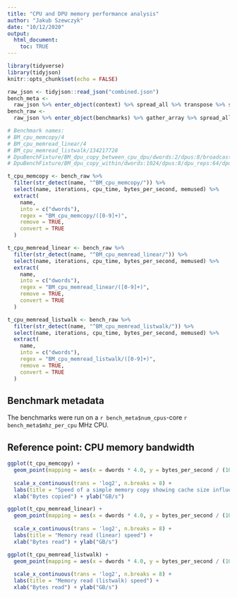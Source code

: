 ```yaml
---
title: "CPU and DPU memory performance analysis"
author: "Jakub Szewczyk"
date: "10/12/2020"
output:
  html_document:
    toc: TRUE
---
```


```r
library(tidyverse)
library(tidyjson)
knitr::opts_chunk$set(echo = FALSE)
```

```r
raw_json <- tidyjson::read_json("combined.json")
bench_meta <-
  raw_json %>% enter_object(context) %>% spread_all %>% transpose %>% simplify_all %>% `[[`(1)
bench_raw <-
  raw_json %>% enter_object(benchmarks) %>% gather_array %>% spread_all
```

```r
# Benchmark names:
# BM_cpu_memcopy/4
# BM_cpu_memread_linear/4
# BM_cpu_memread_listwalk/134217728
# DpuBenchFixture/BM_dpu_copy_between_cpu_dpu/dwords:2/dpus:8/broadcast:0/to_dpu:0/mram:1/real_time
# DpuBenchFixture/BM_dpu_copy_within/dwords:1024/dpus:8/dpu_reps:64/dpu_threads:12/mram:1/real_time

t_cpu_memcopy <- bench_raw %>%
  filter(str_detect(name, "^BM_cpu_memcopy/")) %>%
  select(name, iterations, cpu_time, bytes_per_second, memused) %>%
  extract(
    name,
    into = c("dwords"),
    regex = "BM_cpu_memcopy/([0-9]+)",
    remove = TRUE,
    convert = TRUE
  )

t_cpu_memread_linear <- bench_raw %>%
  filter(str_detect(name, "^BM_cpu_memread_linear/")) %>%
  select(name, iterations, cpu_time, bytes_per_second, memused) %>%
  extract(
    name,
    into = c("dwords"),
    regex = "BM_cpu_memread_linear/([0-9]+)",
    remove = TRUE,
    convert = TRUE
  )

t_cpu_memread_listwalk <- bench_raw %>%
  filter(str_detect(name, "^BM_cpu_memread_listwalk/")) %>%
  select(name, iterations, cpu_time, bytes_per_second, memused) %>%
  extract(
    name,
    into = c("dwords"),
    regex = "BM_cpu_memread_listwalk/([0-9]+)",
    remove = TRUE,
    convert = TRUE
  )

```

## Benchmark metadata

The benchmarks were run on a `r bench_meta$num_cpus`-core `r bench_meta$mhz_per_cpu` MHz CPU.

## Reference point: CPU memory bandwidth

```r
ggplot(t_cpu_memcopy) +
  geom_point(mapping = aes(x = dwords * 4.0, y = bytes_per_second / (1024 ^
                                                                       3))) +
  scale_x_continuous(trans = 'log2', n.breaks = 8) +
  labs(title = "Speed of a simple memory copy showing cache size influence") +
  xlab("Bytes copied") + ylab("GB/s")
```

```r
ggplot(t_cpu_memread_linear) +
  geom_point(mapping = aes(x = dwords * 4.0, y = bytes_per_second / (1024 ^
                                                                       3))) +
  scale_x_continuous(trans = 'log2', n.breaks = 8) +
  labs(title = "Memory read (linear) speed") +
  xlab("Bytes read") + ylab("GB/s")
```

```r
ggplot(t_cpu_memread_listwalk) +
  geom_point(mapping = aes(x = dwords * 4.0, y = bytes_per_second / (1024 ^
                                                                       3))) +
  scale_x_continuous(trans = 'log2', n.breaks = 8) +
  labs(title = "Memory read (listwalk) speed") +
  xlab("Bytes read") + ylab("GB/s")
```



